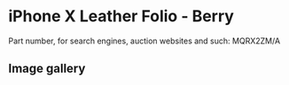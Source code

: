 
# iPhone X Leather Folio - Berry

Part number, for search engines, auction websites and such: MQRX2ZM/A

## Image gallery

<div style={{ width: "768px" }}>
  <GalleryComponent
    images={[
      {
        original: "/everysource/MQRX2.webp",
        thumbnail: "/everypreview/MQRX2.webp",
      },
      {
        original: "/everysource/MQRX2_AV1_SILVER.webp",
        thumbnail: "/everypreview/MQRX2_AV1_SILVER.webp",
      },
      {
        original: "/everysource/MQRX2_AV2.webp",
        thumbnail: "/everypreview/MQRX2_AV2.webp",
      }
    ]}
  />
</div>